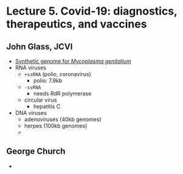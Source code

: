 # Lecture 5. Covid-19: diagnostics, therapeutics, and vaccines

## John Glass, JCVI
- [Synthetic genome for _Mycoplasma genitalium_](https://www.pnas.org/doi/10.1073/pnas.0510013103)
- RNA viruses
  - `+ssRNA` (polio, coronavirus)
    - polio: 7.9kb
  - `-ssRNA`
    - needs RdR polymerase
  - circular virus
    - hepatitis C
- DNA viruses
  - adenoviruses (40kb genomes)
  - herpes (100kb genomes)
  -

## George Church
- 
